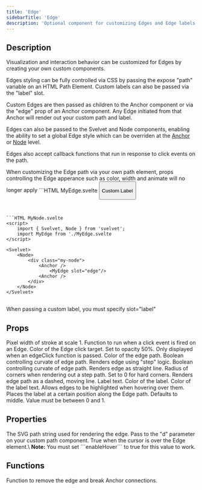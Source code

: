 ```yaml
---
title: 'Edge'
sidebarTitle: 'Edge'
description: 'Optional component for customizing Edges and Edge labels'
---
```


## Description

Visualization and interaction behavior can be customized for Edges by creating your own custom components.

Edges styling can be fully controlled via CSS by passing the expose "path" variable on an HTML Path Element. Custom labels can also be passed via the "label" slot.

Custom Edges are then passed as children to the Anchor component or via the "edge" prop of an Anchor component. Any Edge initiated from that Anchor will render out your custom path and label.

Edges can also be passed to the Svelvet and Node components, enabling the ability to set a global Edge style which can be overriden at the [Anchor](/components/anchor) or [Node](/components/node) level.

Edges also accept callback functions that run in response to click events on the path.

<Warning>
	When customizing the Edge path via your own path element, props controlling the Edge apperance
	such as color, width and animate will no longer apply
</Warning>

<CodeGroup>
```HTML MyEdge.svelte
<script>
	import { Edge } from 'svelvet';
</script>

<Edge let:path let:destroy edgeClick="{() => alert('Edge clicked')}" step>
	<path d={path} />
	<button on:click={destroy} slot="label">
		<p>Custom Label</p>
	</button>
</Edge>

<style>
	path {
		stroke: rgb(246, 231, 20);
		stroke-width: 4px;
	}
</style>

````


```HTML MyNode.svelte
<script>
	import { Svelvet, Node } from 'svelvet';
    import MyEdge from './MyEdge.svelte
</script>

<Svelvet>
    <Node>
        <div class="my-node">
            <Anchor />
				<MyEdge slot="edge"/>
			<Anchor />
        </div>
    </Node>
</Svelvet>
````

</CodeGroup>

##

<Note>When passing a custom label, you must specify slot="label"</Note>

## Props

<ResponseField name="width" type="number" default="2">
	Pixel width of stroke at scale 1.
</ResponseField>
<ResponseField name="edgeClick" type="(() => void) | null" default="null">
	Function to run when a click event is fired on an Edge.
</ResponseField>
<ResponseField name="targetColor" type="CSSColorString">
	Color of the Edge click target. Set to opacity 50%. Only displayed when an edgeClick function is
	passed.
</ResponseField>
<ResponseField name="color" type="CSS Color String" default="theme dependent">
	Color of the edge path.
</ResponseField>
<ResponseField name="straight" type="boolean" default="false">
	Boolean controlling curvate of edge path. Renders edge using "step" logic.
</ResponseField>

<ResponseField name="step" type="boolean" default="false">
	Boolean controlling curvate of edge path. Renders edge as straight line.
</ResponseField>
<ResponseField name="cornerRadius" type="number" default="8">
	Radius of corners when rendering out a step path. Set to 0 for hard corners.
</ResponseField>
<ResponseField name="animate" type="boolean" default="false">
	Renders edge path as a dashed, moving line.
</ResponseField>
<ResponseField name="label" type="string">
	Label text.
</ResponseField>
<ResponseField name="labelColor" type="CSS Color String" default="theme dependent">
	Color of the label.
</ResponseField>
<ResponseField name="textColor" type="CSS Color String" default="theme dependent">
	Color of the label text.
</ResponseField>
<ResponseField name="enableHover" type="boolean" default="false">
	Allows edges to be highlighted when hovering over them.
</ResponseField>
<ResponseField name="labelPosition" type="number" default="0.5">
	Places the label at a certain position along the Edge path. Defaults to middle. Value must be
	between 0 and 1.
</ResponseField>

## Properties

<ResponseField name="let:path" type="string">
	The SVG path string used for rendering the edge. Pass to the "d" parameter on your custom path
	component.
</ResponseField>

<ResponseField name="let:hovering" type="boolean">
	True when the cursor is over the Edge element.\
	<b>Note:</b> You must set ```enableHover``` to true for this value to work.
</ResponseField>

## Functions

<ResponseField name="let:destroy" type="function">
	Function to remove the edge and break Anchor connections.
</ResponseField>
